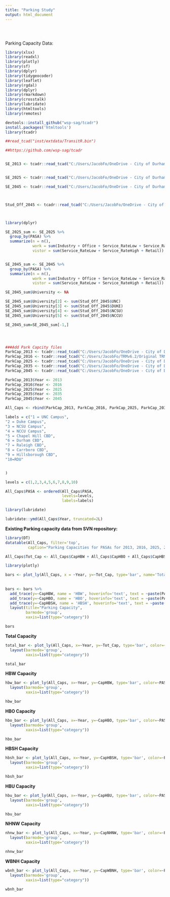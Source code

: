 ```yaml
---
title: "Parking Study"
output: html_document
---
```


<style type="text/css">
.title {
  display: none;
}

#getting-started img {
  margin-right: 10px;
}

</style>

<div class="row" style="padding-top: 30px;">
<div class="col-sm-6">

Parking Capacity Data: 


```r
library(xlsx)
library(readxl)
library(plotly)
library(sf)
library(dplyr)
library(tidygeocoder)
library(leaflet)
library(rgdal)
library(dplyr)
library(rmarkdown)
library(crosstalk)
library(lubridate)
library(htmltools)
library(remotes)

```

```r
devtools::install_github("wsp-sag/tcadr")
install.packages('htmltools')
library(tcadr)

##read_tcad("inst/extdata/TransitR.bin")

##https://github.com/wsp-sag/tcadr


SE_2013 <- tcadr::read_tcad("C:/Users/JacobFo/OneDrive - City of Durham/SE_2013-rev.bin")


SE_2025 <- tcadr::read_tcad("C:/Users/JacobFo/OneDrive - City of Durham/MTP Work/TRM SE Data Inputs/2025/SE_2025.bin")

SE_2045 <- tcadr::read_tcad("C:/Users/JacobFo/OneDrive - City of Durham/MTP Work/TRM SE Data Inputs/2045/SE_2045.bin")



Stud_Off_2045 <- tcadr::read_tcad("C:/Users/JacobFo/OneDrive - City of Durham/MTP Work/TRM MTP Inputs Scenario Years/2045 MTP wAmendments/Input/Univ/Stud_Off Total 2045.bin")



library(dplyr)

SE_2025_sum <- SE_2025 %>%
  group_by(PASA) %>%
  summarize(n = n(),
            work = sum(Industry + Office + Service_RateLow + Service_RateHigh + Retail),
            vistor = sum(Service_RateLow + Service_RateHigh + Retail))


SE_2045_sum <- SE_2045 %>%
  group_by(PASA) %>%
  summarize(n = n(),
            work = sum(Industry + Office + Service_RateLow + Service_RateHigh + Retail),
            vistor = sum(Service_RateLow + Service_RateHigh + Retail))

SE_2045_sum$University <- NA

SE_2045_sum$University[2] <- sum(Stud_Off_2045$UNC)
SE_2045_sum$University[3] <- sum(Stud_Off_2045$DUKE)
SE_2045_sum$University[4] <- sum(Stud_Off_2045$NCSU)
SE_2045_sum$University[5] <- sum(Stud_Off_2045$NCCU)

SE_2045_sum=SE_2045_sum[-1,]




###Add Park Capcity files
ParkCap_2013 <- tcadr::read_tcad("C:/Users/JacobFo/OneDrive - City of Durham/MTP Work/TRM MTP Inputs Scenario Years/2013 Base Year/Input/Programs/Parkcap.bin")
ParkCap_2016 <- tcadr::read_tcad("C:/Users/JacobFo/TRMv6.2/Original TRMv6.2_2016/Input/Programs/Parkcap.bin")
ParkCap_2025 <- tcadr::read_tcad("C:/Users/JacobFo/OneDrive - City of Durham/MTP Work/TRM MTP Inputs Scenario Years/2025 MTP wAmendments/Input/Programs/Parkcap.bin")
ParkCap_2035 <- tcadr::read_tcad("C:/Users/JacobFo/OneDrive - City of Durham/MTP Work/TRM MTP Inputs Scenario Years/2035 MTP wAmendments/Input/Programs/Parkcap.bin")
ParkCap_2045 <- tcadr::read_tcad("C:/Users/JacobFo/OneDrive - City of Durham/MTP Work/TRM MTP Inputs Scenario Years/2045 MTP wAmendments/Input/Programs/Parkcap.bin")

ParkCap_2013$Year <- 2013
ParkCap_2016$Year <- 2016
ParkCap_2025$Year <- 2025
ParkCap_2035$Year <- 2035
ParkCap_2045$Year <- 2045

All_Caps <- rbind(ParkCap_2013, ParkCap_2016, ParkCap_2025, ParkCap_2035, ParkCap_2045)

```

```r

labels = c("1 = UNC Campus",
"2 = Duke Campus",
"3 = NCSU Campus",
"4 = NCCU Campus",
"5 = Chapel Hill CBD",
"6 = Durham CBD",
"7 = Raleigh CBD",
"8 = Carrboro CBD",
"9 = Hillsborough CBD",
"10=RDU"


)

levels = c(1,2,3,4,5,6,7,8,9,10)

All_Caps$PASA <- ordered(All_Caps$PASA,
                         levels=levels,
                         labels=labels)

library(lubridate)

lubridate::ymd(All_Caps$Year, truncated=2L)

```




**Existing Parking capacity data from SVN repository: **



```r
library(DT)
datatable(All_Caps, filter='top',
          caption="Parking Capacities for PASAs for 2013, 2016, 2025, 2035 and 2045")
```

```r
All_Caps$Tot_Cap <- All_Caps$CapHBW + All_Caps$CapHBO + All_Caps$CapHBSH + All_Caps$CapHBU + All_Caps$CapNHNW + All_Caps$CapWBNH 
```



```r
library(plotly)

bars <- plot_ly(All_Caps, x = ~Year, y=~Tot_Cap, type='bar', name='Total Capacity', hoverinfo='text', text = ~paste(PASA, 
                                                                                                                    '</br></br>', Tot_Cap))
  
bars <- bars %>%
  add_trace(y=~CapHBW, name = 'HBW', hoverinfo='text', text = ~paste(PASA,'</br></br>', CapHBW)) %>%
  add_trace(y=~CapHBO, name = 'HBO', hoverinfo='text', text = ~paste(PASA,'</br></br>', CapHBO)) %>%
  add_trace(y=~CapHBSH, name = 'HBSH', hoverinfo='text', text = ~paste(PASA,'</br></br>', CapHBSH)) %>%
  layout(title="Parking Capacity",
         barmode='group',
         xaxis=list(type="category"))

bars

```



**Total Capacity**

```r
total_bar <- plot_ly(All_Caps, x=~Year, y=~Tot_Cap, type='bar', color=~PASA, colors="Accent", hoverinfo='text', text = ~paste(PASA,'</br></br>', Tot_Cap)) %>%
  layout(barmode='group',
         xaxis=list(type="category"))

total_bar
```









**HBW Capacity**

```r
hbw_bar <- plot_ly(All_Caps, x=~Year, y=~CapHBW, type='bar', color=~PASA, colors="Accent", hoverinfo='text', text = ~paste(PASA,'</br></br>', CapHBW)) %>%
  layout(barmode='group',
         xaxis=list(type="category"))

hbw_bar
```








**HBO Capacity**

```r
hbo_bar <- plot_ly(All_Caps, x=~Year, y=~CapHBO, type='bar', color=~PASA, colors="Accent", hoverinfo='text', text = ~paste(PASA,'</br></br>', CapHBO)) %>%
  layout(barmode='group',
         xaxis=list(type="category"))

hbo_bar
```





**HBSH Capacity**

```r
hbsh_bar <- plot_ly(All_Caps, x=~Year, y=~CapHBSH, type='bar', color=~PASA, colors="Accent", hoverinfo='text', text = ~paste(PASA,'</br></br>', CapHBSH)) %>%
  layout(barmode='group',
         xaxis=list(type="category"))

hbsh_bar
```


**HBU Capacity**

```r
hbu_bar <- plot_ly(All_Caps, x=~Year, y=~CapHBU, type='bar', color=~PASA, colors="Accent", hoverinfo='text', text = ~paste(PASA,'</br></br>', CapHBU)) %>%
  layout(barmode='group',
         xaxis=list(type="category"))

hbu_bar
```



**NHNW Capacity**

```r
nhnw_bar <- plot_ly(All_Caps, x=~Year, y=~CapNHNW, type='bar', color=~PASA, colors="Accent", hoverinfo='text', text = ~paste(PASA,'</br></br>', CapNHNW)) %>%
  layout(barmode='group',
         xaxis=list(type="category"))

nhnw_bar
```


**WBNH Capacity**

```r
wbnh_bar <- plot_ly(All_Caps, x=~Year, y=~CapWBNH, type='bar', color=~PASA, colors="Accent", hoverinfo='text', text = ~paste(PASA,'</br></br>', CapWBNH)) %>%
  layout(barmode='group',
         xaxis=list(type="category"))

wbnh_bar
```






